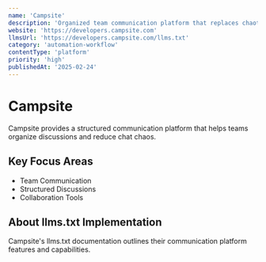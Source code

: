```yaml
---
name: 'Campsite'
description: 'Organized team communication platform that replaces chaotic chat with structured discussions'
website: 'https://developers.campsite.com'
llmsUrl: 'https://developers.campsite.com/llms.txt'
category: 'automation-workflow'
contentType: 'platform'
priority: 'high'
publishedAt: '2025-02-24'
---
```


# Campsite

Campsite provides a structured communication platform that helps teams organize discussions and reduce chat chaos.

## Key Focus Areas

- Team Communication
- Structured Discussions
- Collaboration Tools

## About llms.txt Implementation

Campsite's llms.txt documentation outlines their communication platform features and capabilities.
